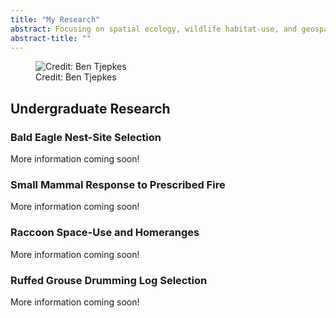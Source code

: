 ```yaml
---
title: "My Research"
abstract: Focusing on spatial ecology, wildlife habitat-use, and geospatial for conservation.
abstract-title: ""
---
```


![Credit: Ben Tjepkes](img-ben-work.png)

## Undergraduate Research

### Bald Eagle Nest-Site Selection

More information coming soon!

### Small Mammal Response to Prescribed Fire

More information coming soon!

### Raccoon Space-Use and Homeranges

More information coming soon!

### Ruffed Grouse Drumming Log Selection

More information coming soon!